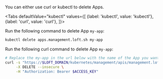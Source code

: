 

You can either use curl or kubectl to delete Apps.

<Tabs
    defaultValue="kubectl"
    values={[
      {label: 'kubectl', value: 'kubectl'},
      {label: 'curl', value: 'curl'},
    ]}>
  <TabItem value="kubectl">


Run the following command to delete App `my-app`:
```bash
kubectl delete apps.management.loft.sh my-app 
```


  </TabItem>
  <TabItem value="curl">


Run the following curl command to delete App `my-app`:
```bash
# Replace the my-app in the url below with the name of the App you want to delete
curl -s "https://$LOFT_DOMAIN/kubernetes/management/apis/management.loft.sh/v1/apps/my-app" \
     -X DELETE --insecure \
     -H "Authorization: Bearer $ACCESS_KEY"
```


  </TabItem>
</Tabs>
